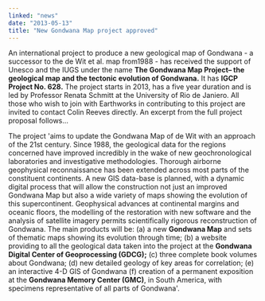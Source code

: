 ```yaml
---
linked: "news"
date: "2013-05-13"
title: "New Gondwana Map project approved"
---
```


An international project to produce a new geological map of Gondwana - a
successor to the de  Wit et al. map from1988 - has received the support of
Unesco and the IUGS under the name __The Gondwana Map Project– the geological map
and the tectonic evolution of Gondwana.__ It  has __IGCP Project No. 628.__ The
project starts in 2013, has a five year duration and is led by  Professor Renata
Schmitt at the University of Rio de Janiero. All those who wish to join with
Earthworks in contributing to this project are invited to contact Colin Reeves
directly. An excerpt  from the full project proposal follows... 

The project 'aims to update the Gondwana Map of de Wit with an approach of the
21st century.  Since 1988, the geological data for the regions concerned have
improved incredibly in the wake  of new geochronological laboratories and
investigative methodologies. Thorough airborne  geophysical reconnaissance has
been extended across most parts of the constituent continents.  A new GIS
data-base is planned, with a dynamic digital process that will allow the
construction  not just an improved Gondwana Map but also a wide variety of maps
showing the evolution of  this supercontinent. Geophysical advances at
continental margins and oceanic floors, the  modelling of the restoration with
new software and the analysis of satellite imagery permits  scientifically
rigorous reconstruction of Gondwana. The main products will be: (a) a new
__Gondwana Map__ and sets of thematic maps showing its evolution through time; (b) a
website providing to all the geological data taken into the project at the
__Gondwana Digital Center of Geoprocessing (GDCG);__ (c) three complete book volumes
about Gondwana; (d)  new detailed geology of key areas for correlation; (e) an
interactive 4-D GIS of Gondwana (f)  creation of a permanent exposition at the
__Gondwana Memory Center (GMC)__, in South  America, with specimens representative
of all parts of Gondwana'. 

<PublishDate />

